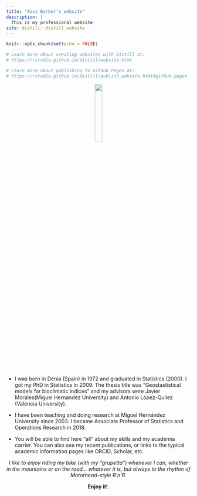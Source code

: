 ```yaml
---
title: "Xavi Barber's website"
description: |
  This is my professional website
site: distill::distill_website
---
```


```r
knitr::opts_chunk$set(echo = FALSE)

# Learn more about creating websites with Distill at:
# https://rstudio.github.io/distill/website.html

# Learn more about publishing to GitHub Pages at:
# https://rstudio.github.io/distill/publish_website.html#github-pages

```

<center>

![](xavi_barber_foto_carnet.jpeg){ width=20%}


</center>



- I was born in Dénia (Spain) in 1972 and graduated in Statistics (2000). I got my PhD in Statistics in 2009. The thesis title was "Geostastistical models for bioclimatic indices" and my advisors were Javier Morales(Miguel Hernandez University) and Antonio López-Quílez (Valencia University).

- I have been teaching and doing research at Miguel Hernández University since 2003. I became Associate Professor of Statistics and Operations Research in 2018.

- You will be able to find here "all" about my skills and my academia carrier. You can also see my recent publications, or links to the typical academic information pages like ORCID, Scholar, etc.

<center>

*I like to enjoy riding my bike (with my "grupetta") whenever I can, whether in the mountains or on the road... whatever it is, but always to the rhythm of  Motorhead-style R'n'R.*

**Enjoy it!**.

<p>
</center>
